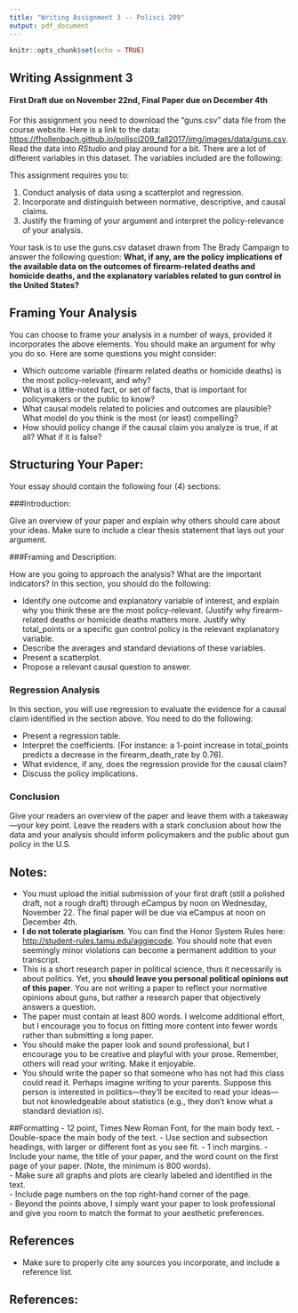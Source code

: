 ```yaml
---
title: "Writing Assignment 3 -- Polisci 209"
output: pdf_document
---
```


```r
knitr::opts_chunk$set(echo = TRUE)
```

## Writing Assignment 3
#### First Draft due on November 22nd, Final Paper due on December 4th

For this assignment you need to download the "guns.csv" data file from the course website. Here is a link to the data: [https://fhollenbach.github.io/polisci209_fall2017/img/images/data/guns.csv](https://fhollenbach.github.io/polisci209_fall2017/img/images/data/guns.csv). Read the data into _RStudio_ and play around for a bit. There are a lot of different variables in this dataset. The variables included are the following:


This assignment requires you to:

1. Conduct analysis of data using a scatterplot and regression.  
2. Incorporate and distinguish between normative, descriptive, and causal claims.  
3. Justify the framing of your argument and interpret the policy-relevance of your analysis.  

Your task is to use the guns.csv dataset drawn from The Brady Campaign to answer the following question:   __What, if any, are the policy implications of the available data on the outcomes of firearm-related deaths and homicide deaths, and the explanatory variables related to gun control in the United States?__

## Framing Your Analysis
 You can choose to frame your analysis in a number of ways, provided it incorporates the above elements. You should make an argument for why you do so. Here are some questions you might consider: 
 
- Which outcome variable (firearm related deaths or homicide deaths) is the most policy-relevant, and why?
- What is a little-noted fact, or set of facts, that is important for policymakers or the public to know? 
- What causal models related to policies and outcomes are plausible? What model do you think is the most (or least) compelling? 
- How should policy change if the causal claim you analyze is true, if at all?  What if it is false?  

## Structuring Your Paper:
 Your essay should contain the following four (4) sections: 
 
###Introduction:  

Give an overview of your paper and explain why others should care about your ideas. Make sure to include a clear thesis statement that lays out your argument.  

###Framing and Description:  

How are you going to approach the analysis? What are the important indicators? In this section, you should do the following:  
    
  - Identify one outcome and explanatory variable of interest, and explain why you think these are the most policy-relevant. (Justify why firearm-related deaths or homicide deaths matters more. Justify why total_points or a specific gun control policy is the relevant explanatory variable. 
  - Describe the averages and standard deviations of these variables.  
  - Present a scatterplot.  
  - Propose a relevant causal question to answer.  

### Regression Analysis

In this section, you will use regression to evaluate the evidence for a causal claim identified in the section above. You need to do the following:  
  
  - Present a regression table.  
  - Interpret the coefficients. (For instance: a 1-point increase in total_points predicts a decrease in the firearm_death_rate by 0.76).  
  - What evidence, if any, does the regression provide for the causal claim?    
  - Discuss the policy implications.  
  
### Conclusion

Give your readers an overview of the paper and leave them with a takeaway—your key point. Leave the readers with a stark conclusion about how the data and your analysis should inform policymakers and the public about gun policy in the U.S.  

## Notes:
- You must upload the initial submission of your first draft (still a polished draft, not a rough draft) through eCampus by noon on Wednesday, November 22. The final paper will be due via eCampus at noon on December 4th. 
- __I do not tolerate plagiarism__. You can find the Honor System Rules here: [http://student-rules.tamu.edu/aggiecode](http://student-rules.tamu.edu/aggiecode). You should note that even seemingly minor violations can become a permanent addition to your transcript. 
- This is a short research paper in political science, thus it necessarily is about politics. Yet, you __should leave you personal political opinions out of this paper__. You are not writing a paper to reflect your normative opinions about guns, but rather a research paper that objectively answers a question.
- The paper must contain at least 800 words. I welcome additional effort, but I encourage you to focus on fitting more content into fewer words rather than submitting a long paper. 
- You should make the paper look and sound professional, but I encourage you to be creative and playful with your prose. Remember, others will read your writing. Make it enjoyable. 
- You should write the paper so that someone who has not had this class could read it. Perhaps imagine writing to your parents. Suppose this person is interested in politics—they’ll be excited to read your ideas—but not knowledgeable about statistics (e.g., they don’t know what a standard deviation is).


##Formatting 
- 12 point, Times New Roman Font, for the main body text. 
- Double-space the main body of the text. 
- Use section and subsection headings, with larger or different font as you see fit. 
- 1 inch margins. 
- Include your name, the title of your paper, and the word count on the first page of your paper. (Note, the minimum is 800 words).  
- Make sure all graphs and plots are clearly labeled and identified in the text.  
- Include page numbers on the top right-hand corner of the page.  
- Beyond the points above, I simply want your paper to look professional and give you room to match the format to your aesthetic preferences. 

## References 
- Make sure to properly cite any sources you incorporate, and include a reference list.  




\pagebreak


## References: